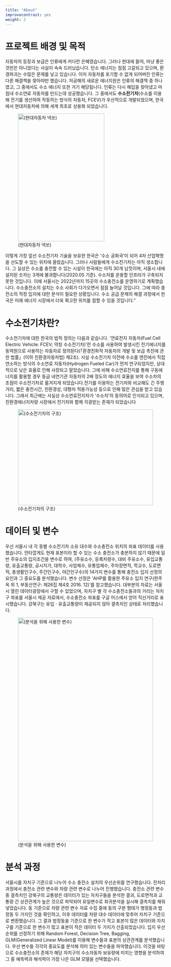 ```yaml
---
title: "About"
improvecontrast: yes
weight: 2
---
```



# 프로젝트 배경 및 목적

자동차의 등장과 보급은 인류에게 커다란 은혜였습니다. 그러나 현대에 들어, 마냥 좋은 것만은 아니었다는 사실이 속속 드러났습니다. 탄소 에너지는 점점 고갈되고 있으며, 환경파괴는 수많은 문제를 낳고 있습니다. 이미 자동차를 포기할 수 없게 되어버린 인류는 다른 해결책을 찾아야만 했습니다. 저공해의 새로운 에너지원은 인류의 해결책 중 하나였고, 그 중에서도 수소 에너지 또한 거기 해당됩니다. 인류는 다시 해답을 찾아냈고 마침내 수소연료 자동차를 만드는데 성공했습니다. 그 중에서도 __수소전기차__(수소를 이용해 전기를 생산하여 작동하는 방식의 자동차, FCEV)가 우선적으로 개발되었으며, 한국에서 현대자동차에 의해 세계 최초로 상용화 되었습니다.

![(현대자동차 넥쏘)](/sections/section1_files/nexo.png){width=80% height=400px}

이렇게 가장 앞선 수소전기차 기술을 보유한 한국은 ‘수소 공화국’이 되어 4차 산업혁명을 선도할 수 있는 위치에 올랐습니다. 그러나 사람들에게 수소전기차는 아직 생소합니다. 그 실상은 수소를 충전할 수 있는 시설이 한국에는 아직 30개 남짓이며, 서울시 내에 설치된 숫자는 3개에 불과합니다(2020.05 기준). 수소차를 운용할 인프라가 구축되지 못한 것입니다. 이에 서울시는 2022년까지 15곳의 수소충전소를 운영하기로 계획했습니다. 수소충전소의 설치는 수소 사회가 다가오면서 점점 늘어날 것입니다. 그에 따라 충전소의 적정 입지에 대한 분석이 필요한 상황입니다. 수소 공급 문제의 해결 과정에서 한국은 미래 에너지 시장에서 더욱 확고한 위치를 점할 수 있을 것입니다."


# 수소전기차란?

수소전기차에 대한 한국의 법적 정의는 다음과 같습니다. ‘연료전지 자동차(Fuel Cell Electric Vehicle: FCEV; 약칭 수소전기차)’란 수소를 사용하여 발생시킨 전기에너지를 동력원으로 사용하는 자동차로 정의된다(「환경친화적 자동차의 개발 및 보급 촉진에 관한 법률」(이하 친환경자동차법) 제2조). 사실 수소전기차 이전에 수소를 엔진에서 직접 연소하는 방식의 수소연료 자동차(Hydrogen Fueled Car)가 먼저 연구되었지만, 상대적으로 낮은 효율로 인해 사장되고 말았습니다. 그에 비해 수소연료전지를 통해 구동에너지를 활용할 경우 동급 내연기관 자동차의 2배 정도의 에너지 효율을 보여 수소차의 초점이 수소전기차로 옮겨지게 되었습니다.전기를 이용하는 전기차와 비교해도 긴 주행거리, 짧은 충전시간, 친환경성, 대형차 적용가능성 등으로 인해 많은 관심을 받고 있습니다. 그래서 최근에는 사실상 수소연료전지차가 ‘수소차’의 동의어로 인식되고 있으며, 친환경에너지차량 시장에서 전기차와 함께 각광받는 존재가 되었습니다

![(수소전기차의 구조)](/sections/section1_files/그림2.png){width=100% height=300px}


# 데이터 및 변수

우선 서울시 내 각 동별 수소전기차 소유 대수와 수소충전소 위치의 좌표 데이터를 사용했습니다. 안타깝게도 현재 표본이라 할 수 있는 수소 충전소가 충분하지 않기 때문에 일반 주유소의 입지조건을 변수로 하여, (주유소수, 등록차량수,  대비 주유소수, 유입교통량, 유출교통량, 공시지가, 대학수, 사업체수, 유통업체수, 주차장면적, 학교수, 도로면적, 총생활인구수, 주간인구수, 야간인구수)의 14가지 변수를 통해 충전소 입지 선정의 요인과 그 중요도를 분석했습니다. 변수 선정은 ‘AHP를 활용한 주유소 입지 연구(한주옥 외 1, 부동산연구: 제26집 제4호 2016. 12)’를 참고했습니다. 대부분의 자료는 서울시 열린 데이터광장에서 구할 수 있었으며, 자치구 별 각 수소충전소들과의 거리는 자치구 좌표를 서울시 제공 자료에서, 수소충전소 좌표를 구글 어스에서 얻어 직선거리로 표시했습니다. 강북구는 유입ㆍ유출교통량이 제공되지 않아 결측치인 상태로 처리했습니다.

![(분석을 위해 사용한 변수)](/sections/section1_files/chart1.png){width=100% height=700px}



# 분석 과정

서울시를 자치구 기준으로 나누어 수소 충전소 설치의 우선순위를 연구했습니다. 전처리 과정에서 충전소 관련 변수와 차량 관련 변수로 나누어 진행했습니다. 충전소 관련 변수 중 결측치인 강북구의 교통량은 데이터가 있는 자치구들을 분석한 결과, 도로면적과 교통량 간 상관관계가 높은 것으로 파악되어 유일변수로 회귀분석을 실시해 결측치를 채워넣었습니다. 동 기준으로 차량 관련 변수 자료 수집 중에 동의 구분 형태가 행정동과 법정동 두 가지인 것을 확인하고, 이후 데이터를 차량 대수 데이터에 맞추어 자치구 기준으로 변환했습니다. 그 결과 법정동을 기준으로 한 변수가 적고 표본이 많은 데이터와 자치구를 기준으로 한 변수가 많고 표본이 적은 데이터 두 가지가 산출되었습니다. 
 입지 우선순위를 선정하기 위해 Random Forest, Decision Tree, Bagging, GLM(Generalized Linear Model)를 이용해 변수들과 표본의 상관관계를 분석했습니다. 우선 변수들 각각의 중요도를 분석해 의미 있는 변수들을 파악했습니다. 이것을 바탕으로 수소충전소의 존재가 해당 자치구의 수소자동차 보유량에 미치는 영향을 분석하여 그 중 예측력과 해석력이 가장 나은 GLM 모델을 선택했습니다.
 
 
